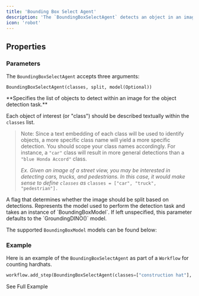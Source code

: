 ```yaml
---
title: 'Bounding Box Select Agent'
description: 'The `BoundingBoxSelectAgent` detects an object in an image and selects its bounding box.'
icon: 'robot'
---
```


## Properties

### Parameters

The `BoundingBoxSelectAgent` accepts three arguments: 

```
BoundingBoxSelectAgent(classes, split, model(Optional))
```


<ResponseField name="classes" type="List[String]" required>
**Specifies the list of objects to detect within an image for the object detection task.**

Each object of interest (or "class") should be described textually within the `classes` list. 

> Note: Since a text embedding of each class will be used to identify objects, a more specific class name will yield a more specific detection. You should scope your class names accordingly. For instance, a `"car"` class will result in more general detections than a `"blue Honda Accord"` class.
> 
> _Ex. Given an image of a street view, you may be interested in detecting cars, trucks, and pedestrians. In this case, it would make sense to define `classes` as_
`classes = ["car", "truck", "pedestrian"].`


</ResponseField>

<ResponseField name="split" type="Boolean" required>
A flag that determines whether the image should be split based on detections.

</ResponseField>

<ResponseField name="model" type="BoundingBoxModel">
Represents the model used to perform the detection task and takes an instance of `BoundingBoxModel`. If left unspecified, this parameter defaults to the `GroundingDINO()` model. 
  
The supported `BoundingBoxModel` models can be found below:
  <Expandable title="Supported MultimodalLLMs">
    <ResponseField name="GroundingDINO()" type="BoundingBoxModel (Default)">
    </ResponseField>
    <ResponseField name="DETIC()" type="BoundingBoxModel">
    </ResponseField>
    <ResponseField name="OwlV2()" type="BoundingBoxModel">
    </ResponseField>
    <ResponseField name="YOLOWorld()" type="BoundingBoxModel">
    </ResponseField>

  </Expandable>

</ResponseField>

### Example

Here is an example of the `BoundingBoxSelectAgent` as part of a `Workflow` for counting hardhats.

```python example.py
workflow.add_step(BoundingBoxSelectAgent(classes=["construction hat"], model=GroundingDINO(), split=True))
```

<CardGroup cols={2}>
  <Card
    title="Construction Example"
    icon="circle-info"
    href="https://overeasy.sh/docs/examples/construction-example"
  >
    See Full Example
  </Card>
</CardGroup>
